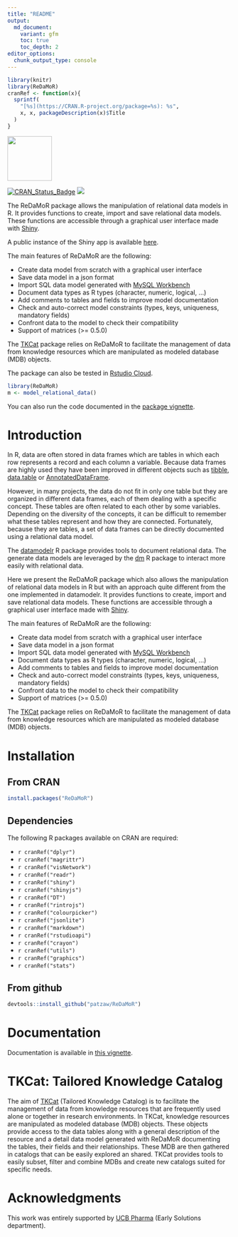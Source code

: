 ```yaml
---
title: "README"
output:
  md_document:
    variant: gfm
    toc: true
    toc_depth: 2
editor_options: 
  chunk_output_type: console
---
```


```r
library(knitr)
library(ReDaMoR)
cranRef <- function(x){
  sprintf(
    "[%s](https://CRAN.R-project.org/package=%s): %s",
    x, x, packageDescription(x)$Title
  )
}
```

<img src="https://github.com/patzaw/ReDaMoR/raw/master/supp/logo/ReDaMoR.png" width="100px"/>

[![CRAN_Status_Badge](http://www.r-pkg.org/badges/version/ReDaMoR)](https://cran.r-project.org/package=ReDaMoR)
[![](http://cranlogs.r-pkg.org/badges/ReDaMoR)](https://cran.r-project.org/package=ReDaMoR)

The ReDaMoR package allows the manipulation of relational data models in R. It
provides functions to create, import and save relational data models. These
functions are accessible through a graphical user interface made with
[Shiny](https://shiny.rstudio.com/).

A public instance of the Shiny app is available
[here](https://pgodard.shinyapps.io/ReDaMoR).

The main features of ReDaMoR are the following:

-   Create data model from scratch with a graphical user interface
-   Save data model in a json format
-   Import SQL data model generated with [MySQL
    Workbench](https://www.mysql.com/products/workbench/)
-   Document data types as R types (character, numeric, logical, ...)
-   Add comments to tables and fields to improve model documentation
-   Check and auto-correct model constraints (types, keys, uniqueness, mandatory
    fields)
-   Confront data to the model to check their compatibility
-   Support of matrices (\>= 0.5.0)

The [TKCat](https://github.com/patzaw/TKCat) package relies on ReDaMoR to
facilitate the management of data from knowledge resources which are manipulated
as modeled database (MDB) objects.

The package can also be tested in [Rstudio
Cloud](https://rstudio.cloud/project/1033803).

```r
library(ReDaMoR)
m <- model_relational_data()
```

You can also run the code documented in the [package
vignette](https://patzaw.github.io/ReDaMoR/ReDaMoR.html).

# Introduction

In R, data are often stored in data frames which are tables in which each row
represents a record and each column a variable. Because data frames are highly
used they have been improved in different objects such as
[tibble](https://tibble.tidyverse.org/),
[data.table](https://rdatatable.gitlab.io/data.table/) or
[AnnotatedDataFrame](https://bioconductor.org/packages/release/bioc/html/Biobase.html).

However, in many projects, the data do not fit in only one table but they are
organized in different data frames, each of them dealing with a specific
concept. These tables are often related to each other by some variables.
Depending on the diversity of the concepts, it can be difficult to remember what
these tables represent and how they are connected. Fortunately, because they are
tables, a set of data frames can be directly documented using a relational data
model.

The [datamodelr](https://github.com/bergant/datamodelr) R package provides tools
to document relational data. The generate data models are leveraged by the
[dm](https://github.com/krlmlr/dm) R package to interact more easily with
relational data.

Here we present the ReDaMoR package which also allows the manipulation of
relational data models in R but with an approach quite different from the one
implemented in datamodelr. It provides functions to create, import and save
relational data models. These functions are accessible through a graphical user
interface made with [Shiny](https://shiny.rstudio.com/).

The main features of ReDaMoR are the following:

-   Create data model from scratch with a graphical user interface
-   Save data model in a json format
-   Import SQL data model generated with [MySQL
    Workbench](https://www.mysql.com/products/workbench/)
-   Document data types as R types (character, numeric, logical, ...)
-   Add comments to tables and fields to improve model documentation
-   Check and auto-correct model constraints (types, keys, uniqueness, mandatory
    fields)
-   Confront data to the model to check their compatibility
-   Support of matrices (\>= 0.5.0)

The [TKCat](https://github.com/patzaw/TKCat) package relies on ReDaMoR to
facilitate the management of data from knowledge resources which are manipulated
as modeled database (MDB) objects.

# Installation

## From CRAN

```r
install.packages("ReDaMoR")
```

## Dependencies

The following R packages available on CRAN are required:

-   `r cranRef("dplyr")`
-   `r cranRef("magrittr")`
-   `r cranRef("visNetwork")`
-   `r cranRef("readr")`
-   `r cranRef("shiny")`
-   `r cranRef("shinyjs")`
-   `r cranRef("DT")`
-   `r cranRef("rintrojs")`
-   `r cranRef("colourpicker")`
-   `r cranRef("jsonlite")`
-   `r cranRef("markdown")`
-   `r cranRef("rstudioapi")`
-   `r cranRef("crayon")`
-   `r cranRef("utils")`
-   `r cranRef("graphics")`
-   `r cranRef("stats")`

## From github

```r
devtools::install_github("patzaw/ReDaMoR")
```

# Documentation

Documentation is available in [this vignette](https://patzaw.github.io/ReDaMoR).

# TKCat: Tailored Knowledge Catalog

The aim of [TKCat](https://github.com/patzaw/TKCat) (Tailored Knowledge Catalog)
is to facilitate the management of data from knowledge resources that are
frequently used alone or together in research environments. In TKCat, knowledge
resources are manipulated as modeled database (MDB) objects. These objects
provide access to the data tables along with a general description of the
resource and a detail data model generated with ReDaMoR documenting the tables,
their fields and their relationships. These MDB are then gathered in catalogs
that can be easily explored an shared. TKCat provides tools to easily subset,
filter and combine MDBs and create new catalogs suited for specific needs.

# Acknowledgments

This work was entirely supported by [UCB Pharma](https://www.ucb.com/) (Early
Solutions department).
